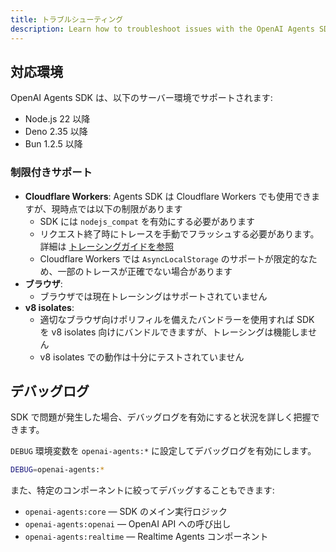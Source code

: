 ```yaml
---
title: トラブルシューティング
description: Learn how to troubleshoot issues with the OpenAI Agents SDK.
---
```


## 対応環境

OpenAI Agents SDK は、以下のサーバー環境でサポートされます:

- Node.js 22 以降
- Deno 2.35 以降
- Bun 1.2.5 以降

### 制限付きサポート

- **Cloudflare Workers**: Agents SDK は Cloudflare Workers でも使用できますが、現時点では以下の制限があります
  - SDK には `nodejs_compat` を有効にする必要があります
  - リクエスト終了時にトレースを手動でフラッシュする必要があります。詳細は [トレーシングガイドを参照](/openai-agents-js/ja/guides/tracing#export-loop-lifecycle)
  - Cloudflare Workers では `AsyncLocalStorage` のサポートが限定的なため、一部のトレースが正確でない場合があります
- **ブラウザ**:
  - ブラウザでは現在トレーシングはサポートされていません
- **v8 isolates**:
  - 適切なブラウザ向けポリフィルを備えたバンドラーを使用すれば SDK を v8 isolates 向けにバンドルできますが、トレーシングは機能しません
  - v8 isolates での動作は十分にテストされていません

## デバッグログ

SDK で問題が発生した場合、デバッグログを有効にすると状況を詳しく把握できます。

`DEBUG` 環境変数を `openai-agents:*` に設定してデバッグログを有効にします。

```bash
DEBUG=openai-agents:*
```

また、特定のコンポーネントに絞ってデバッグすることもできます:

- `openai-agents:core` — SDK のメイン実行ロジック
- `openai-agents:openai` — OpenAI API への呼び出し
- `openai-agents:realtime` — Realtime Agents コンポーネント
